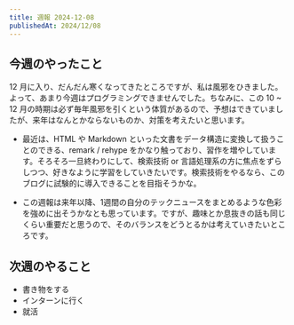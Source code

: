 ```yaml
---
title: 週報 2024-12-08
publishedAt: 2024/12/08
---
```


## 今週のやったこと

12 月に入り、だんだん寒くなってきたところですが、私は風邪をひきました。よって、あまり今週はプログラミングできませんでした。ちなみに、この 10 ~ 12 月の時期は必ず毎年風邪を引くという体質があるので、予想はできていましたが、来年はなんとかならないものか、対策を考えたいと思います。

- 最近は、HTML や Markdown といった文書をデータ構造に変換して扱うことのできる、remark / rehype をかなり触っており、習作を増やしています。そろそろ一旦終わりにして、検索技術 or 言語処理系の方に焦点をずらしつつ、好きなように学習をしていきたいです。検索技術をやるなら、このブログに試験的に導入できることを目指そうかな。

- この週報は来年以降、1週間の自分のテックニュースをまとめるような色彩を強めに出そうかなとも思っています。ですが、趣味とか息抜きの話も同じくらい重要だと思うので、そのバランスをどうとるかは考えていきたいところです。

## 次週のやること

- 書き物をする
- インターンに行く
- 就活
